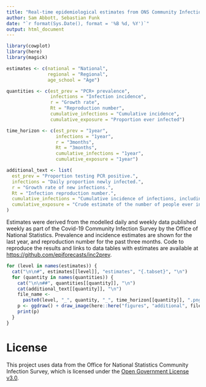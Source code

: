```yaml
---
title: "Real-time epidemiological estimates from ONS Community Infection Survey data"
author: Sam Abbott, Sebastian Funk
date: "`r format(Sys.Date(), format = '%B %d, %Y')`"
output: html_document
---
```


```r
library(cowplot)
library(here)
library(magick)

estimates <- c(national = "National",
               regional = "Regional",
               age_school = "Age")

quantities <- c(est_prev = "PCR+ prevalence",
                infections = "Infection incidence",
                r = "Growth rate",
                Rt = "Reproduction number",
                cumulative_infections = "Cumulative incidence",
                cumulative_exposure = "Proportion ever infected")

time_horizon <- c(est_prev = "1year",
                  infections = "1year",
                  r = "3months",
                  Rt = "3months",
                  cumulative_infections = "1year",
                  cumulative_exposure = "1year")

additional_text <- list(
  est_prev = "Proportion testing PCR positive.",
  infections = "Daily proportion newly infected.",
  r = "Growth rate of new infections.",
  Rt = "Infection reproduction number.",
  cumulative_infections = "Cumulative incidence of infections, including reinfections.",
  cumulative_exposure = "Crude estimate of the number of people ever infected under the extremely simplifying assumption that the risk of infection is independent of prior infection or vaccination status."
)
```

Estimates were derived from the modelled daily and weekly data published weekly as part of the Covid-19 Community Infection Survey by the Office of National Statistics. Prevalence and incidence estimates are shown for the last year, and reproduction number for the past three months. Code to reproduce the results and links to data tables with estimates are available at [https://github.com/epiforecasts/inc2prev](https://github.com/epiforecasts/inc2prev).

```r
for (level in names(estimates)) {
  cat("\n\n#", estimates[[level]], "estimates", "{.tabset}", "\n")
  for (quantity in names(quantities)) {
    cat("\n\n##", quantities[[quantity]], "\n")
    cat(additional_text[[quantity]], "\n")
    file_name <-
      paste0(level, "_", quantity, "_", time_horizon[[quantity]], ".png")
    p <- ggdraw() + draw_image(here::here("figures", "additional", file_name))
    print(p)
  }
}
```

# License

This project uses data from the Office for National Statistics Community Infection Survey, which is licensed under the [Open Government License v3.0](https://www.ons.gov.uk/peoplepopulationandcommunity/healthandsocialcare/conditionsanddiseases/datasets/coronaviruscovid19infectionsurveydata).


